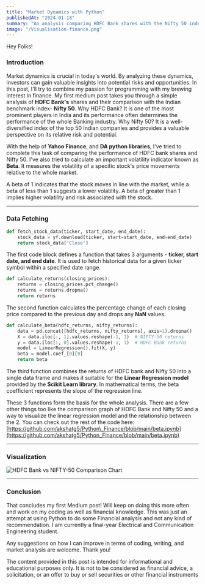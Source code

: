 ```yaml
---
title: "Market Dynamics with Python"
publishedAt: "2024-01-18"
summary: "An analysis comparing HDFC Bank shares with the Nifty 50 index using Python, focusing on volatility and calculating the Beta coefficient"
image: "/Visualisation-finance.png"
---
```


Hey Folks\!

### Introduction

Market dynamics is crucial in today's world. By analyzing these dynamics, investors can gain valuable insights into potential risks and opportunities. In this post, I'll try to combine my passion for programming with my brewing interest in finance. My first medium post takes you through a simple analysis of **HDFC Bank's** shares and their comparison with the Indian benchmark index- **Nifty 50**. Why HDFC Bank? It is one of the most prominent players in India and its performance often determines the performance of the whole Banking industry. Why Nifty 50? It is a well-diversified index of the top 50 Indian companies and provides a valuable perspective on its relative risk and potential.

With the help of **Yahoo Finance**, and **DA python libraries**, I've tried to complete this task of comparing the performance of HDFC bank shares and Nifty 50. I've also tried to calculate an important volatility indicator known as **Beta**. It measures the volatility of a specific stock's price movements relative to the whole market.

A beta of 1 indicates that the stock moves in line with the market, while a beta of less than 1 suggests a lower volatility. A beta of greater than 1 implies higher volatility and risk associated with the stock.

-----

### Data Fetching

```python
def fetch_stock_data(ticker, start_date, end_date):
    stock_data = yf.download(ticker, start=start_date, end=end_date)
    return stock_data['Close']
```

The first code block defines a function that takes 3 arguments - **ticker, start date, and end date**. It is used to fetch historical data for a given ticker symbol within a specified date range.

```python
def calculate_returns(closing_prices):
    returns = closing_prices.pct_change()
    returns = returns.dropna()  
    return returns
```

The second function calculates the percentage change of each closing price compared to the previous day and drops any **NaN** values.

```python
def calculate_beta(hdfc_returns, nifty_returns):
    data = pd.concat([hdfc_returns, nifty_returns], axis=1).dropna()
    X = data.iloc[:, 1].values.reshape(-1, 1)  # NIFTY-50 returns
    y = data.iloc[:, 0].values.reshape(-1, 1)  # HDFC Bank returns
    model = LinearRegression().fit(X, y)
    beta = model.coef_[0][0]
    return beta
```

The third function combines the returns of HDFC bank and Nifty 50 into a single data frame and makes it suitable for the **Linear Regression model** provided by the **Scikit Learn library**. In mathematical terms, the beta coefficient represents the slope of the regression line.

These 3 functions form the basis for the whole analysis. There are a few other things too like the comparison graph of HDFC Bank and Nifty 50 and a way to visualize the linear regression model and the relationship between the 2. You can check out the rest of the code here: [https://github.com/akshatg5/Python\_Finance/blob/main/beta.ipynb](https://github.com/akshatg5/Python_Finance/blob/main/beta.ipynb)

-----

### Visualization

![HDFC Bank vs NIFTY-50 Comparison Chart](/Visualisation-finance.png)

-----

### Conclusion

That concludes my first Medium post\! Will keep on doing this more often and work on my coding as well as financial knowledge. This was just an attempt at using Python to do some Financial analysis and not any kind of recommendation. I am currently a final-year Electrical and Communication Engineering student.

Any suggestions on how I can improve in terms of coding, writing, and market analysis are welcome. Thank you\!

The content provided in this post is intended for informational and educational purposes only. It is not to be considered as financial advice, a solicitation, or an offer to buy or sell securities or other financial instruments